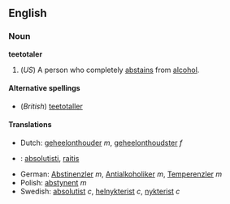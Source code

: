 ==English==
===Noun===
'''teetotaler'''

# (''US'') A person who completely [[abstain]]s from [[alcohol]].

====Alternative spellings====
*(''British'') [[teetotaller]]

====Translations====
*Dutch: [[geheelonthouder]] ''m'', [[geheelonthoudster]] ''f''
*{{fi}}: [[absolutisti]], [[raitis]]
*German: [[Abstinenzler]] ''m'', [[Antialkoholiker]] ''m'', [[Temperenzler]] ''m''
*Polish: [[abstynent]] ''m''
*Swedish: [[absolutist]] ''c'', [[helnykterist]] ''c'', [[nykterist]] ''c''
